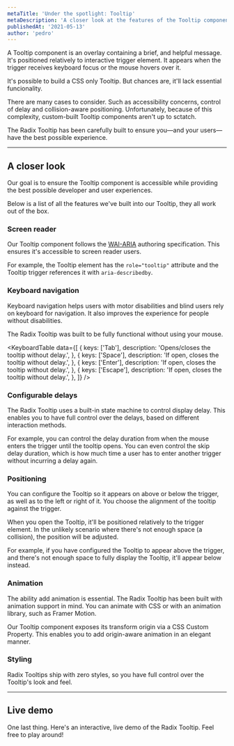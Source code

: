```yaml
---
metaTitle: 'Under the spotlight: Tooltip'
metaDescription: 'A closer look at the features of the Tooltip component.'
publishedAt: '2021-05-13'
author: 'pedro'
---
```


A Tooltip component is an overlay containing a brief, and helpful message. It's positioned relatively to interactive trigger element. It appears when the trigger receives keyboard focus or the mouse hovers over it.

It's possible to build a CSS only Tooltip. But chances are, it'll lack essential funcionality.

There are many cases to consider. Such as accessibility concerns, control of delay and collision-aware positioning. Unfortunately, because of this complexity, custom-built Tooltip components aren't up to sctatch.

The Radix Tooltip has been carefully built to ensure you—and your users—have the best possible experience.

---

## A closer look

Our goal is to ensure the Tooltip component is accessible while providing the best possible developer and user experiences.

Below is a list of all the features we've built into our Tooltip, they all work out of the box.

### Screen reader

Our Tooltip component follows the [WAI-ARIA](https://www.w3.org/TR/wai-aria-practices-1.2/#tooltip) authoring specification. This ensures it's accessible to screen reader users.

For example, the Tooltip element has the `role="tooltip"` attribute and the Tooltip trigger references it with `aria-describedby`.

<VideoPlaceholder />

### Keyboard navigation

Keyboard navigation helps users with motor disabilities and blind users rely on keyboard for navigation. It also improves the experience for people without disabilities.

The Radix Tooltip was built to be fully functional without using your mouse.

<KeyboardTable
  data={[
    {
      keys: ['Tab'],
      description: 'Opens/closes the tooltip without delay.',
    },
    {
      keys: ['Space'],
      description: 'If open, closes the tooltip without delay.',
    },
    {
      keys: ['Enter'],
      description: 'If open, closes the tooltip without delay.',
    },
    {
      keys: ['Escape'],
      description: 'If open, closes the tooltip without delay.',
    },
  ]}
/>

<VideoPlaceholder />

### Configurable delays

The Radix Tooltip uses a built-in state machine to control display delay. This enables you to have full control over the delays, based on different interaction methods.

For example, you can control the delay duration from when the mouse enters the trigger until the tooltip opens. You can even control the skip delay duration, which is how much time a user has to enter another trigger without incurring a delay again.

<VideoPlaceholder />

### Positioning

You can configure the Tooltip so it appears on above or below the trigger, as well as to the left or right of it. You choose the alignment of the tooltip against the trigger.

When you open the Tooltip, it'll be positioned relatively to the trigger element. In the unlikely scenario where there's not enough space (a collision), the position will be adjusted.

For example, if you have configured the Tooltip to appear above the trigger, and there's not enough space to fully display the Tooltip, it'll appear below instead.

<VideoPlaceholder />

### Animation

The ability add animation is essential. The Radix Tooltip has been built with animation support in mind. You can animate with CSS or with an animation library, such as Framer Motion.

Our Tooltip component exposes its transform origin via a CSS Custom Property. This enables you to add origin-aware animation in an elegant manner.

<VideoPlaceholder />

### Styling

Radix Tooltips ship with zero styles, so you have full control over the Tooltip's look and feel.

---

## Live demo

One last thing. Here's an interactive, live demo of the Radix Tooltip. Feel free to play around!

<TooltipDemo />
